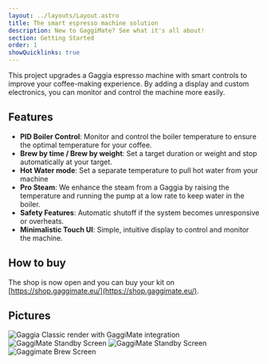 ```yaml
---
layout: ../layouts/Layout.astro
title: The smart espresso machine solution
description: New to GaggiMate? See what it's all about!
section: Getting Started
order: 1
showQuicklinks: true
---
```



This project upgrades a Gaggia espresso machine with smart controls to improve your coffee-making experience. By adding a display and custom electronics, you can monitor and control the machine more easily.

## Features

- **PID Boiler Control**: Monitor and control the boiler temperature to ensure the optimal temperature for your coffee.
- **Brew by time / Brew by weight**: Set a target duration or weight and stop automatically at your target.
- **Hot Water mode**: Set a separate temperature to pull hot water from your machine
- **Pro Steam**: We enhance the steam from a Gaggia by raising the temperature and running the pump at a low rate to keep water in the boiler.
- **Safety Features**: Automatic shutoff if the system becomes unresponsive or overheats.
- **Minimalistic Touch UI**: Simple, intuitive display to control and monitor the machine.

## How to buy

The shop is now open and you can buy your kit on [https://shop.gaggimate.eu/](https://shop.gaggimate.eu/).

## Pictures

<div className="flex flex-row flex-wrap gap-2">
<Image src={imgBackground} width={1200} alt="Gaggia Classic render with GaggiMate integration" />
<Image src={imgMenuScreen} width={400} alt="GaggiMate Standby Screen" />
<Image src={imgStandbyScreen} width={400} alt="GaggiMate Standby Screen" />
<Image src={imgPcb} width={400} alt="Gaggimate Brew Screen" />
</div>
